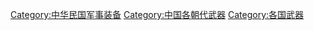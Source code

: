 [[Category:中华民国军事装备|Category:中华民国军事装备]]
[[Category:中国各朝代武器|Category:中国各朝代武器]]
[[Category:各国武器|Category:各国武器]]
